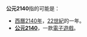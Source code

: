 '''公元2140'''指的可能是：
* [[公元|西曆]][[2140年|2140年]]，[[22世紀|22世紀]]的一年。
* '''[[公元2140_(遊戲)|公元2140]]'''，一款[[電子遊戲|電子遊戲]]。
{{Disambiguation|cat=数字中文混合消歧义}}